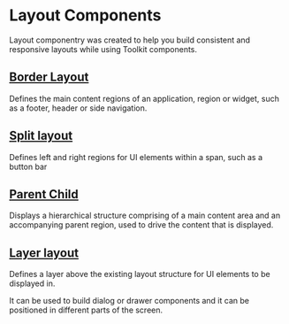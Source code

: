 
<Meta title="Layout/Docs/Lab" />

# Layout Components

Layout componentry was created to help you build consistent and responsive layouts while using Toolkit components.

## [Border Layout](/docs/layout-docs-borderlayout--default-border-layout)

Defines the main content regions of an application, region or widget, such as a footer, header or side navigation.

<Canvas>
  <Story id="layout-borderlayout--toolkit-border-layout" />
</Canvas>

## [Split layout](docs/layout-docs-splitlayout--default-split-layout)

Defines left and right regions for UI elements within a span, such as a button bar

<Canvas>
  <Story id="layout-splitlayout--default-split-layout" />
</Canvas>

## [Parent Child](/docs/layout-docs-parentchildlayout--default-parent-child-layout)

Displays a hierarchical structure comprising of a main content area and an accompanying parent region, used to drive the content that is displayed.

<Canvas>
  <Story id="layout-parentchildlayout--default-parent-child-layout" />
</Canvas>

## [Layer layout](/docs/layout-docs-layerlayout--default-layer-layout)

Defines a layer above the existing layout structure for UI elements to be displayed in.

It can be used to build dialog or drawer components and it can be positioned in different parts of the screen.

<Canvas>
  <Story id="layout-layerlayout--default-layer-layout" />
</Canvas>
